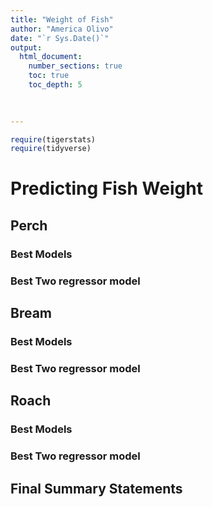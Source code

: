 ```yaml
---
title: "Weight of Fish"
author: "America Olivo"
date: "`r Sys.Date()`"  
output: 
  html_document:
    number_sections: true
    toc: true
    toc_depth: 5

 
    
---
```



```r
require(tigerstats)
require(tidyverse)
```

# Predicting Fish Weight


## Perch



### Best Models

### Best Two regressor model


## Bream

### Best Models

### Best Two regressor model

## Roach

### Best Models

### Best Two regressor model

## Final Summary Statements
